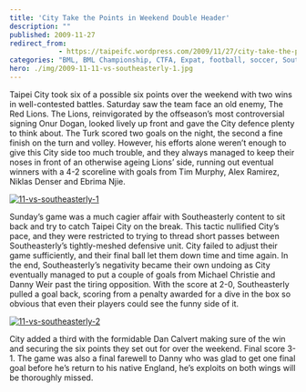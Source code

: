 ```yaml
---
title: 'City Take the Points in Weekend Double Header'
description: ""
published: 2009-11-27
redirect_from: 
            - https://taipeifc.wordpress.com/2009/11/27/city-take-the-points-in-weekend-double-header/
categories: "BML, BML Championship, CTFA, Expat, football, soccer, Southeasterly, Taipei, Taipei City FC, Taiwan, vs. Red Lions, vs. Southeasterly"
hero: ./img/2009-11-11-vs-southeasterly-1.jpg
---
```

Taipei City took six of a possible six points over the weekend with two wins in well-contested battles. Saturday saw the team face an old enemy, The Red Lions. The Lions, reinvigorated by the offseason’s most controversial signing Onur Dogan, looked lively up front and gave the City defence plenty to think about. The Turk scored two goals on the night, the second a fine finish on the turn and volley. However, his efforts alone weren’t enough to give this City side too much trouble, and they always managed to keep their noses in front of an otherwise ageing Lions’ side, running out eventual winners with a 4-2 scoreline with goals from Tim Murphy, Alex Ramirez, Niklas Denser and Ebrima Njie.

[![](http://taipeifc.files.wordpress.com/2009/11/11-vs-southeasterly-1.jpg "11-vs-southeasterly-1")](./img/2009-11-11-vs-southeasterly-1.jpg)

Sunday’s game was a much cagier affair with Southeasterly content to sit back and try to catch Taipei City on the break. This tactic nullified City’s pace, and they were restricted to trying to thread short passes between Southeasterly’s tightly-meshed defensive unit. City failed to adjust their game sufficiently, and their final ball let them down time and time again. In the end, Southeasterly’s negativity became their own undoing as City eventually managed to put a couple of goals from Michael Christie and Danny Weir past the tiring opposition. With the score at 2-0, Southeasterly pulled a goal back, scoring from a penalty awarded for a dive in the box so obvious that even their players could see the funny side of it.

[![](http://taipeifc.files.wordpress.com/2009/11/11-vs-southeasterly-2.jpg "11-vs-southeasterly-2")](./img/2009-11-11-vs-southeasterly-2.jpg)

City added a third with the formidable Dan Calvert making sure of the win and securing the six points they set out for over the weekend. Final score 3-1. The game was also a final farewell to Danny who was glad to get one final goal before he’s return to his native England, he’s exploits on both wings will be thoroughly missed.
